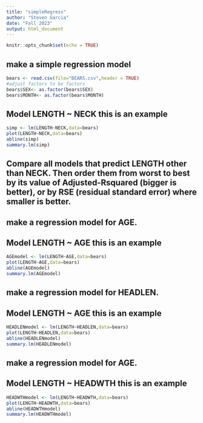 ```yaml
---
title: "simpleRegress"
author: "Steven Garcia"
date: "Fall 2023"
output: html_document
---
```


```r
knitr::opts_chunk$set(echo = TRUE)
```

## make a simple regression model

```r
bears <- read.csv(file="BEARS.csv",header = TRUE)
#adjust factors to be factors
bears$SEX<- as.factor(bears$SEX)
bears$MONTH<- as.factor(bears$MONTH)
```

## Model LENGTH ~ NECK  this is an example  

```r
simp <- lm(LENGTH~NECK,data=bears)
plot(LENGTH~NECK,data=bears)
abline(simp)
summary.lm(simp)
```


## Compare all models that predict LENGTH other than NECK. Then order them from worst to best by its value of Adjusted-Rsquared (bigger is better), or by RSE (residual standard error) where smaller is better. 

## make a regression model for AGE.



## Model LENGTH ~ AGE  this is an example  

```r
AGEmodel <- lm(LENGTH~AGE,data=bears)
plot(LENGTH~AGE,data=bears)
abline(AGEmodel)
summary.lm(AGEmodel)
```

## make a regression model for HEADLEN.



## Model LENGTH ~ AGE  this is an example  

```r
HEADLENmodel <- lm(LENGTH~HEADLEN,data=bears)
plot(LENGTH~HEADLEN,data=bears)
abline(HEADLENmodel)
summary.lm(HEADLENmodel)
```

## make a regression model for AGE.



## Model LENGTH ~ HEADWTH  this is an example  

```r
HEADWTHmodel <- lm(LENGTH~HEADWTH,data=bears)
plot(LENGTH~HEADWTH,data=bears)
abline(HEADWTHmodel)
summary.lm(HEADWTHmodel)
```

